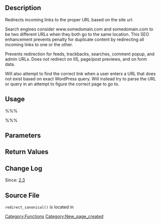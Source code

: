 == Description ==

Redirects incoming links to the proper URL based on the site url.

Search engines consider www.somedomain.com and somedomain.com to be two different URLs when they both go to the same location. This SEO enhancement prevents penalty for duplicate content by redirecting all incoming links to one or the other.

Prevents redirection for feeds, trackbacks, searches, comment popup, and admin URLs. Does not redirect on IIS, page/post previews, and on form data.

Will also attempt to find the correct link when a user enters a URL that does not exist based on exact WordPress query. Will instead try to parse the URL or query in an attempt to figure the correct page to go to.

== Usage ==

%%%<?php redirect_canonical( $requested_url, $do_redirect ); ?>%%%

== Parameters ==

{{Parameter|$requested_url|string|Optional. The URL that was requested, used to figure if redirect is needed.|optional|null}}

{{Parameter|$do_redirect|boolean|Optional. Redirect to the new URL.|optional|true}}

== Return Values ==

{{Return||null&#124;false&#124;string|Null, if redirect not needed. False, if redirect not needed or the string of the URL}}

== Change Log ==

Since: [[Version 2.3|2.3]]

== Source File ==

<tt>redirect_canonical()</tt> is located in {{Trac|wp-includes/canonical.php}}

[[Category:Functions]]

[[Category:New_page_created]]